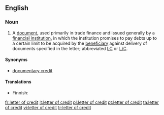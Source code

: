 ==English==

===Noun===
{{wikipedia}}
{{en-noun|sg=[[letter]] [[of]] [[credit]]|pl=letters of credit}}

# A [[document]], used primarily in trade finance and issued generally by a [[financial institution]], in which the institution promises to pay debts up to a certain limit to be acquired by the [[beneficiary]] against delivery of documents specified in the letter; abbreviated [[LC]] or [[L/C]].

====Synonyms====
* [[documentary credit]]

====Translations====
{{top}}
* Finnish: {{t-|fi|remburssi}}
{{mid}}
{{bottom}}

[[fr:letter of credit]]
[[it:letter of credit]]
[[pl:letter of credit]]
[[pt:letter of credit]]
[[ta:letter of credit]]
[[vi:letter of credit]]
[[tr:letter of credit]]